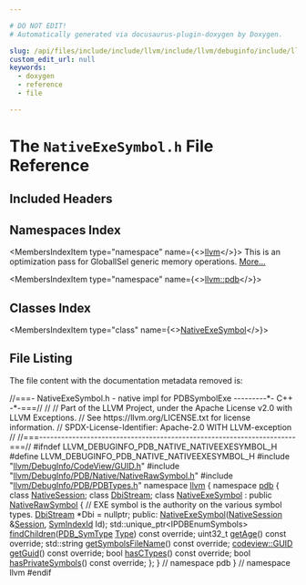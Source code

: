 ```yaml
---

# DO NOT EDIT!
# Automatically generated via docusaurus-plugin-doxygen by Doxygen.

slug: /api/files/include/include/llvm/include/llvm/debuginfo/include/llvm/debuginfo/pdb/include/llvm/debuginfo/pdb/native/nativeexesymbol-h
custom_edit_url: null
keywords:
  - doxygen
  - reference
  - file

---
```





# The `NativeExeSymbol.h` File Reference

<DoxygenPage pluginConfig={pluginConfig}>



## Included Headers

<IncludesList>
<IncludesListItem
  filePath="llvm/DebugInfo/CodeView/GUID.h"
  permalink="/docs/api/files/include/include/llvm/include/llvm/debuginfo/include/llvm/debuginfo/codeview/guid-h"
  isLocal="true" />
<IncludesListItem
  filePath="llvm/DebugInfo/PDB/Native/NativeRawSymbol.h"
  permalink="/docs/api/files/include/include/llvm/include/llvm/debuginfo/include/llvm/debuginfo/pdb/include/llvm/debuginfo/pdb/native/nativerawsymbol-h"
  isLocal="true" />
<IncludesListItem
  filePath="llvm/DebugInfo/PDB/PDBTypes.h"
  permalink="/docs/api/files/include/include/llvm/include/llvm/debuginfo/include/llvm/debuginfo/pdb/pdbtypes-h"
  isLocal="true" />
</IncludesList>

## Namespaces Index

<MembersIndex>

<MembersIndexItem
  type="namespace"
  name={<><a href="/docs/api/namespaces/llvm">llvm</a></>}>
This is an optimization pass for GlobalISel generic memory operations. <a href="/docs/api/namespaces/llvm/#details">More...</a>
</MembersIndexItem>

<MembersIndexItem
  type="namespace"
  name={<><a href="/docs/api/namespaces/llvm/pdb">llvm::pdb</a></>}>
</MembersIndexItem>

</MembersIndex>

## Classes Index

<MembersIndex>

<MembersIndexItem
  type="class"
  name={<><a href="/docs/api/classes/llvm/pdb/nativeexesymbol">NativeExeSymbol</a></>}>
</MembersIndexItem>

</MembersIndex>


## File Listing

The file content with the documentation metadata removed is:

<ProgramListing>

<Link id="l00001" /><CodeLine lineNumber="1"><span class="doxyHighlightComment">//===- NativeExeSymbol.h - native impl for PDBSymbolExe ---------&#42;- C++ -&#42;-===//</span></CodeLine>
<Link id="l00002" /><CodeLine lineNumber="2"><span class="doxyHighlightComment">//</span></CodeLine>
<Link id="l00003" /><CodeLine lineNumber="3"><span class="doxyHighlightComment">// Part of the LLVM Project, under the Apache License v2.0 with LLVM Exceptions.</span></CodeLine>
<Link id="l00004" /><CodeLine lineNumber="4"><span class="doxyHighlightComment">// See https://llvm.org/LICENSE.txt for license information.</span></CodeLine>
<Link id="l00005" /><CodeLine lineNumber="5"><span class="doxyHighlightComment">// SPDX-License-Identifier: Apache-2.0 WITH LLVM-exception</span></CodeLine>
<Link id="l00006" /><CodeLine lineNumber="6"><span class="doxyHighlightComment">//</span></CodeLine>
<Link id="l00007" /><CodeLine lineNumber="7"><span class="doxyHighlightComment">//===----------------------------------------------------------------------===//</span></CodeLine>
<Link id="l00008" /><CodeLine lineNumber="8"></CodeLine>
<Link id="l00009" /><CodeLine lineNumber="9"><span class="doxyHighlightPreprocessor">#ifndef LLVM&#95;DEBUGINFO&#95;PDB&#95;NATIVE&#95;NATIVEEXESYMBOL&#95;H</span></CodeLine>
<Link id="l00010" /><CodeLine lineNumber="10"><span class="doxyHighlightPreprocessor">#define LLVM&#95;DEBUGINFO&#95;PDB&#95;NATIVE&#95;NATIVEEXESYMBOL&#95;H</span></CodeLine>
<Link id="l00011" /><CodeLine lineNumber="11"></CodeLine>
<Link id="l00012" /><CodeLine lineNumber="12"><span class="doxyHighlightPreprocessor">#include &quot;<a href="/docs/api/files/include/include/llvm/include/llvm/debuginfo/include/llvm/debuginfo/codeview/guid-h">llvm/DebugInfo/CodeView/GUID.h</a>&quot;</span></CodeLine>
<Link id="l00013" /><CodeLine lineNumber="13"><span class="doxyHighlightPreprocessor">#include &quot;<a href="/docs/api/files/include/include/llvm/include/llvm/debuginfo/include/llvm/debuginfo/pdb/include/llvm/debuginfo/pdb/native/nativerawsymbol-h">llvm/DebugInfo/PDB/Native/NativeRawSymbol.h</a>&quot;</span></CodeLine>
<Link id="l00014" /><CodeLine lineNumber="14"><span class="doxyHighlightPreprocessor">#include &quot;<a href="/docs/api/files/include/include/llvm/include/llvm/debuginfo/include/llvm/debuginfo/pdb/pdbtypes-h">llvm/DebugInfo/PDB/PDBTypes.h</a>&quot;</span></CodeLine>
<Link id="l00015" /><CodeLine lineNumber="15"></CodeLine>
<Link id="l00016" /><CodeLine lineNumber="16"><span class="doxyHighlightKeyword">namespace </span><span class="doxyHighlight"><a href="/docs/api/namespaces/llvm">llvm</a> &#123;</span></CodeLine>
<Link id="l00017" /><CodeLine lineNumber="17"><span class="doxyHighlightKeyword">namespace </span><span class="doxyHighlight"><a href="/docs/api/namespaces/llvm/pdb">pdb</a> &#123;</span></CodeLine>
<Link id="l00018" /><CodeLine lineNumber="18"></CodeLine>
<Link id="l00019" /><CodeLine lineNumber="19"><span class="doxyHighlightKeyword">class </span><span class="doxyHighlight"><a href="/docs/api/classes/llvm/pdb/nativesession">NativeSession</a>;</span></CodeLine>
<Link id="l00020" /><CodeLine lineNumber="20"></CodeLine>
<Link id="l00021" /><CodeLine lineNumber="21"><span class="doxyHighlightKeyword">class </span><span class="doxyHighlight"><a href="/docs/api/classes/llvm/pdb/dbistream">DbiStream</a>;</span></CodeLine>
<Link id="l00022" /><CodeLine lineNumber="22"></CodeLine>
<Link id="l00023" /><CodeLine lineNumber="23" lineLink="/docs/api/classes/llvm/pdb/nativeexesymbol"><span class="doxyHighlightKeyword">class </span><span class="doxyHighlight"><a href="/docs/api/classes/llvm/pdb/nativeexesymbol/#ad008bf0686f80d0238e7235a78078034">NativeExeSymbol</a> : </span><span class="doxyHighlightKeyword">public</span><span class="doxyHighlight"> <a href="/docs/api/classes/llvm/pdb/nativerawsymbol/#a4cbeed8a0b429b5aea245873a199f97b">NativeRawSymbol</a> &#123;</span></CodeLine>
<Link id="l00024" /><CodeLine lineNumber="24"><span class="doxyHighlight">  </span><span class="doxyHighlightComment">// EXE symbol is the authority on the various symbol types.</span></CodeLine>
<Link id="l00025" /><CodeLine lineNumber="25"><span class="doxyHighlight">  <a href="/docs/api/classes/llvm/pdb/dbistream">DbiStream</a> &#42;Dbi = </span><span class="doxyHighlightKeyword">nullptr</span><span class="doxyHighlight">;</span></CodeLine>
<Link id="l00026" /><CodeLine lineNumber="26"></CodeLine>
<Link id="l00027" /><CodeLine lineNumber="27"><span class="doxyHighlightKeyword">public</span><span class="doxyHighlight">:</span></CodeLine>
<Link id="l00028" /><CodeLine lineNumber="28"><span class="doxyHighlight">  <a href="/docs/api/classes/llvm/pdb/nativeexesymbol/#ad008bf0686f80d0238e7235a78078034">NativeExeSymbol</a>(<a href="/docs/api/classes/llvm/pdb/nativesession">NativeSession</a> &amp;<a href="/docs/api/classes/llvm/pdb/nativerawsymbol/#ae264b7462dfb57a16a94b8f871f52920">Session</a>, <a href="/docs/api/namespaces/llvm/pdb/#a0d95a0af7fff523a0a4bfb7f6b578d12">SymIndexId</a> Id);</span></CodeLine>
<Link id="l00029" /><CodeLine lineNumber="29"></CodeLine>
<Link id="l00030" /><CodeLine lineNumber="30"><span class="doxyHighlight">  std::unique&#95;ptr&lt;IPDBEnumSymbols&gt;</span></CodeLine>
<Link id="l00031" /><CodeLine lineNumber="31"><span class="doxyHighlight">  <a href="/docs/api/classes/llvm/pdb/nativeexesymbol/#a525322a6ecde408e3a43acb0931f8011">findChildren</a>(<a href="/docs/api/namespaces/llvm/pdb/#a33e853ec74d48b1340d1d4bae772d30b">PDB&#95;SymType</a> <a href="/docs/api/namespaces/llvm/pdb/#a952cb7401a07c49e2879fbfc92f0dc2caa1fa27779242b4902f7ae3bdd5c6d508">Type</a>) </span><span class="doxyHighlightKeyword">const override</span><span class="doxyHighlight">;</span></CodeLine>
<Link id="l00032" /><CodeLine lineNumber="32"></CodeLine>
<Link id="l00033" /><CodeLine lineNumber="33"><span class="doxyHighlight">  uint32&#95;t <a href="/docs/api/classes/llvm/pdb/nativeexesymbol/#aa87aa384c2720674a8e0bc09f7c19afb">getAge</a>() </span><span class="doxyHighlightKeyword">const override</span><span class="doxyHighlight">;</span></CodeLine>
<Link id="l00034" /><CodeLine lineNumber="34"><span class="doxyHighlight">  std::string <a href="/docs/api/classes/llvm/pdb/nativeexesymbol/#ad2dd5fe126fff89187fc3a7ebe7d11f3">getSymbolsFileName</a>() </span><span class="doxyHighlightKeyword">const override</span><span class="doxyHighlight">;</span></CodeLine>
<Link id="l00035" /><CodeLine lineNumber="35"><span class="doxyHighlight">  <a href="/docs/api/structs/llvm/codeview/guid">codeview::GUID</a> <a href="/docs/api/classes/llvm/pdb/nativeexesymbol/#a609e17054dcba48f8ea7649edd189307">getGuid</a>() </span><span class="doxyHighlightKeyword">const override</span><span class="doxyHighlight">;</span></CodeLine>
<Link id="l00036" /><CodeLine lineNumber="36"><span class="doxyHighlight">  </span><span class="doxyHighlightKeywordType">bool</span><span class="doxyHighlight"> <a href="/docs/api/classes/llvm/pdb/nativeexesymbol/#ab83dd3c029682b37188c2cb7d3a2adf7">hasCTypes</a>() </span><span class="doxyHighlightKeyword">const override</span><span class="doxyHighlight">;</span></CodeLine>
<Link id="l00037" /><CodeLine lineNumber="37"><span class="doxyHighlight">  </span><span class="doxyHighlightKeywordType">bool</span><span class="doxyHighlight"> <a href="/docs/api/classes/llvm/pdb/nativeexesymbol/#abd1881b690c2418c4652b56eafb389b1">hasPrivateSymbols</a>() </span><span class="doxyHighlightKeyword">const override</span><span class="doxyHighlight">;</span></CodeLine>
<Link id="l00038" /><CodeLine lineNumber="38"><span class="doxyHighlight">&#125;;</span></CodeLine>
<Link id="l00039" /><CodeLine lineNumber="39"></CodeLine>
<Link id="l00040" /><CodeLine lineNumber="40"><span class="doxyHighlight">&#125; </span><span class="doxyHighlightComment">// namespace pdb</span></CodeLine>
<Link id="l00041" /><CodeLine lineNumber="41"><span class="doxyHighlight">&#125; </span><span class="doxyHighlightComment">// namespace llvm</span></CodeLine>
<Link id="l00042" /><CodeLine lineNumber="42"></CodeLine>
<Link id="l00043" /><CodeLine lineNumber="43"><span class="doxyHighlightPreprocessor">#endif</span></CodeLine>

</ProgramListing>


</DoxygenPage>
